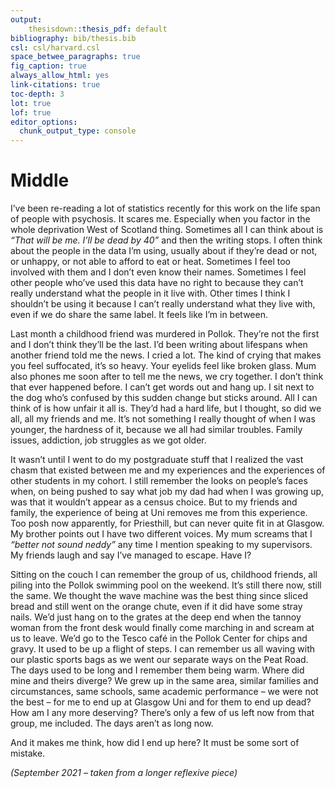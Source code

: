 ```yaml
---
output:
    thesisdown::thesis_pdf: default
bibliography: bib/thesis.bib
csl: csl/harvard.csl
space_betwee_paragraphs: true
fig_caption: true
always_allow_html: yes
link-citations: true
toc-depth: 3
lot: true
lof: true
editor_options: 
  chunk_output_type: console
---
```


# Middle {-}

I’ve been re-reading a lot of statistics recently for this work on the life span of people with psychosis. It scares me. Especially when you factor in the whole deprivation West of Scotland thing. Sometimes all I can think about is *“That will be me. I’ll be dead by 40”* and then the writing stops. I often think about the people in the data I’m using, usually about if they’re dead or not, or unhappy, or not able to afford to eat or heat. Sometimes I feel too involved with them and I don’t even know their names. Sometimes I feel other people who’ve used this data have no right to because they can’t really understand what the people in it live with. Other times I think I shouldn’t be using it because I can’t really understand what they live with, even if we do share the same label. It feels like I’m in between.

Last month a childhood friend was murdered in Pollok. They’re not the first and I don’t think they’ll be the last. I’d been writing about lifespans when another friend told me the news. I cried a lot. The kind of crying that makes you feel suffocated, it’s so heavy. Your eyelids feel like broken glass. Mum also phones me soon after to tell me the news, we cry together. I don’t think that ever happened before. I can’t get words out and hang up.  I sit next to the dog who’s confused by this sudden change but sticks around. All I can think of is how unfair it all is. They’d had a hard life, but I thought, so did we all, all my friends and me. It’s not something I really thought of when I was younger, the hardness of it, because we all had similar troubles. Family issues, addiction, job struggles as we got older.

It wasn’t until I went to do my postgraduate stuff that I realized the vast chasm that existed between me and my experiences and the experiences of other students in my cohort. I still remember the looks on people’s faces when, on being pushed to say what job my dad had when I was growing up, was that it wouldn’t appear as a census choice. But to my friends and family, the experience of being at Uni removes me from this experience. Too posh now apparently, for Priesthill, but can never quite fit in at Glasgow. My brother points out I have two different voices. My mum screams that I *“better not sound neddy”* any time I mention speaking to my supervisors. My friends laugh and say I’ve managed to escape. Have I?

Sitting on the couch I can remember the group of us, childhood friends, all piling into the Pollok swimming pool on the weekend. It’s still there now, still the same. We thought the wave machine was the best thing since sliced bread and still went on the orange chute, even if it did have some stray nails. We’d just hang on to the grates at the deep end when the tannoy woman from the front desk would finally come marching in and scream at us to leave. We’d go to the Tesco café in the Pollok Center for chips and gravy. It used to be up a flight of steps. I can remember us all waving with our plastic sports bags as we went our separate ways on the Peat Road. The days used to be long and I remember them being warm. Where did mine and theirs diverge? We grew up in the same area, similar families and circumstances, same schools, same academic performance – we were not the best – for me to end up at Glasgow Uni and for them to end up dead? How am I any more deserving? There's only a few of us left now from that group, me included. The days aren't as long now. 

And it makes me think, how did I end up here? It must be some sort of mistake. 

*(September 2021 – taken from a longer reflexive piece)*
